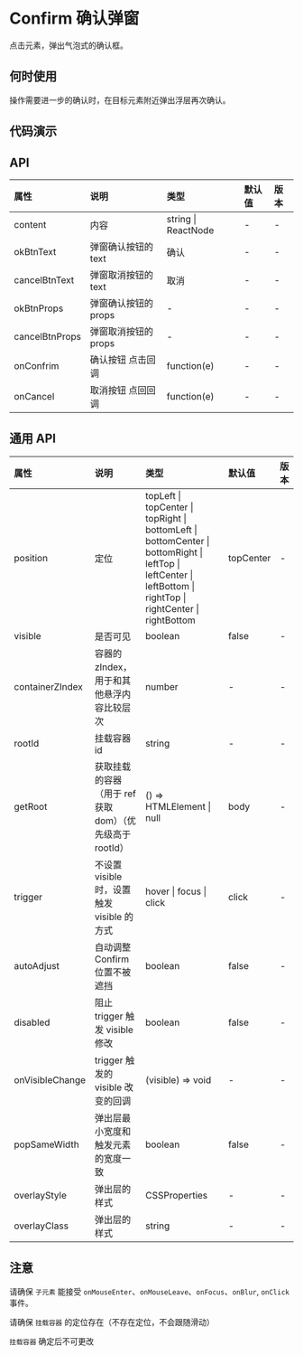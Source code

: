 


# Confirm 确认弹窗

点击元素，弹出气泡式的确认框。

## 何时使用

操作需要进一步的确认时，在目标元素附近弹出浮层再次确认。

## 代码演示

<CodeWrapper>
    <CodeBox title="基本" desc={descNormal} code={codeNormal}>
        <DemoNormal />
    </CodeBox>
    <CodeBox title="定位" desc={descPosition} code={codePosition}>
        <DemoPosition />
    </CodeBox>
</CodeWrapper>

## API

<div className="api">

| 属性           | 说明                 | 类型                | 默认值 | 版本 |
| :------------- | :------------------- | :------------------ | :----- | :--- |
| content        | 内容                 | string \| ReactNode | -      | -    |
| okBtnText      | 弹窗确认按钮的 text  | 确认                | -      | -    |
| cancelBtnText  | 弹窗取消按钮的 text  | 取消                | -      | -    |
| okBtnProps     | 弹窗确认按钮的 props | -                   | -      | -    |
| cancelBtnProps | 弹窗取消按钮的 props | -                   | -      | -    |
| onConfrim      | 确认按钮 点击回调    | function(e)         | -      | -    |
| onCancel       | 取消按钮 点回回调    | function(e)         | -      | -    |

</div>

## 通用 API

<div className="api">

| 属性            | 说明                                                     | 类型                                                                                                                                                           | 默认值    | 版本 |
| :-------------- | :------------------------------------------------------- | :------------------------------------------------------------------------------------------------------------------------------------------------------------- | :-------- | :--- |
| position        | 定位                                                     | topLeft \| topCenter \| topRight \| bottomLeft \| bottomCenter \| bottomRight \| leftTop \| leftCenter \| leftBottom \| rightTop \| rightCenter \| rightBottom | topCenter | -    |
| visible         | 是否可见                                                 | boolean                                                                                                                                                        | false     | -    |
| containerZIndex | 容器的 zIndex， 用于和其他悬浮内容比较层次               | number                                                                                                                                                         | -         | -    |
| rootId          | 挂载容器 id                                              | string                                                                                                                                                         | -         | -    |
| getRoot         | 获取挂载的容器（用于 ref 获取 dom）（优先级高于 rootId） | () => HTMLElement \| null                                                                                                                                      | body      | -    |
| trigger         | 不设置 visible 时，设置触发 visible 的方式               | hover \| focus \| click                                                                                                                                        | click     | -    |
| autoAdjust      | 自动调整 Confirm 位置不被遮挡                            | boolean                                                                                                                                                        | false     | -    |
| disabled        | 阻止 trigger 触发 visible 修改                           | boolean                                                                                                                                                        | false     | -    |
| onVisibleChange | trigger 触发的 visible 改变的回调                        | (visible) => void                                                                                                                                              | -         | -    |
| popSameWidth    | 弹出层最小宽度和触发元素的宽度一致                       | boolean                                                                                                                                                        | false     | -    |
| overlayStyle    | 弹出层的样式                                             | CSSProperties                                                                                                                                                  | -         | -    |
| overlayClass    | 弹出层的样式                                             | string                                                                                                                                                         | -         | -    |

</div>

## 注意

请确保 `子元素` 能接受 `onMouseEnter`、`onMouseLeave`、`onFocus`、`onBlur`, `onClick` 事件。

请确保 `挂载容器` 的定位存在（不存在定位，不会跟随滑动）

`挂载容器` 确定后不可更改
